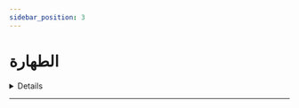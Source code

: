 ```yaml
---
sidebar_position: 3
---
```


# الطهارة

<details>
< summary style={{fontWeight: "bold"}}>
حكم الاغتسال من الاحتلام لمن لا ير ماء 📃
</summary>

**سؤال:** أحسن الله إليكم هذه سائلة تسأل تقول ابتليت بكثرة الاحتلام ولكني غالبا لا أرى ماء. فهل يجب علي الاغتسال في كل مرة

**جواب:** من احتلم ورأى تصاوير في نومه وأفعالا في نومه غير أنه لم يجد ماء فإنه لا يجب عليه أن يغتسل راجلا كان أو امرأة. فالموجب للغسل في الاحتلام هو خروج الماء من الرجل أو المرأة. فلو أن رجلا استيقظ ووجد المنيا في لباسه ولم يتذكر احتلاما أصلا فإنه يجب عليه أن يغتسل. ولو أن رجلا احتلم ورأى ما رأى من تهاويل لكنه لما استيقظ ما وجد شيئا في لباسه فإنه لا يجب عليه أن يغتسل. وكذلك المرأة ليس عليها غسل إذا احتلمت إلا إذا رأت الماء الذي تعرفه النساء

<audio controls>
<source src="https://fatawaaudio.blob.core.windows.net/ruhayli/upload1527509523166/3.wav"/>
</audio>

</details>

---